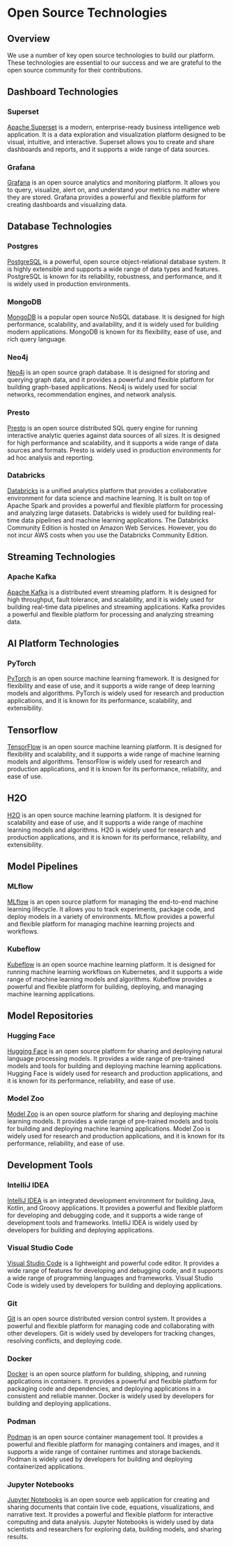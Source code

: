 # Open Source Technologies

## Overview
We use a number of key open source technologies to build our platform. These technologies are essential to our success and we are grateful to the open source community for their contributions.

## Dashboard Technologies

### Superset

[Apache Superset](https://superset.apache.org/) is a modern, enterprise-ready business intelligence web application. It is a data exploration and visualization platform designed to be visual, intuitive, and interactive. Superset allows you to create and share dashboards and reports, and it supports a wide range of data sources.

### Grafana

[Grafana](https://grafana.com/) is an open source analytics and monitoring platform. It allows you to query, visualize, alert on, and understand your metrics no matter where they are stored. Grafana provides a powerful and flexible platform for creating dashboards and visualizing data.

## Database Technologies

### Postgres

[PostgreSQL](https://www.postgresql.org/) is a powerful, open source object-relational database system. It is highly extensible and supports a wide range of data types and features. PostgreSQL is known for its reliability, robustness, and performance, and it is widely used in production environments.

### MongoDB

[MongoDB](https://www.mongodb.com/docs/manual/administration/install-community/) is a popular open source NoSQL database. It is designed for high performance, scalability, and availability, and it is widely used for building modern applications. MongoDB is known for its flexibility, ease of use, and rich query language.

### Neo4j

[Neo4j](https://github.com/neo4j/neo4j) is an open source graph database. It is designed for storing and querying graph data, and it provides a powerful and flexible platform for building graph-based applications. Neo4j is widely used for social networks, recommendation engines, and network analysis.

### Presto

[Presto](https://prestodb.io/) is an open source distributed SQL query engine for running interactive analytic queries against data sources of all sizes. It is designed for high performance and scalability, and it supports a wide range of data sources and formats. Presto is widely used in production environments for ad hoc analysis and reporting.

### Databricks

[Databricks](https://www.databricks.com/product/open-source) is a unified analytics platform that provides a collaborative environment for data science and machine learning. It is built on top of Apache Spark and provides a powerful and flexible platform for processing and analyzing large datasets. Databricks is widely used for building real-time data pipelines and machine learning applications. The Databricks Community Edition is hosted on Amazon Web Services. However, you do not incur AWS costs when you use the Databricks Community Edition.

## Streaming Technologies

### Apache Kafka

[Apache Kafka](https://kafka.apache.org/) is a distributed event streaming platform. It is designed for high throughput, fault tolerance, and scalability, and it is widely used for building real-time data pipelines and streaming applications. Kafka provides a powerful and flexible platform for processing and analyzing streaming data.

## AI Platform Technologies

### PyTorch

[PyTorch](https://pytorch.org/) is an open source machine learning framework. It is designed for flexibility and ease of use, and it supports a wide range of deep learning models and algorithms. PyTorch is widely used for research and production applications, and it is known for its performance, scalability, and extensibility.

## Tensorflow

[TensorFlow](https://www.tensorflow.org/) is an open source machine learning platform. It is designed for flexibility and scalability, and it supports a wide range of machine learning models and algorithms. TensorFlow is widely used for research and production applications, and it is known for its performance, reliability, and ease of use.

## H2O

[H2O](https://www.h2o.ai/) is an open source machine learning platform. It is designed for scalability and ease of use, and it supports a wide range of machine learning models and algorithms. H2O is widely used for research and production applications, and it is known for its performance, reliability, and extensibility.

## Model Pipelines

### MLflow

[MLflow](https://mlflow.org/) is an open source platform for managing the end-to-end machine learning lifecycle. It allows you to track experiments, package code, and deploy models in a variety of environments. MLflow provides a powerful and flexible platform for managing machine learning projects and workflows.

### Kubeflow

[Kubeflow](https://www.kubeflow.org/) is an open source machine learning platform. It is designed for running machine learning workflows on Kubernetes, and it supports a wide range of machine learning models and algorithms. Kubeflow provides a powerful and flexible platform for building, deploying, and managing machine learning applications.

## Model Repositories

### Hugging Face

[Hugging Face](https://huggingface.co/) is an open source platform for sharing and deploying natural language processing models. It provides a wide range of pre-trained models and tools for building and deploying machine learning applications. Hugging Face is widely used for research and production applications, and it is known for its performance, reliability, and ease of use.

### Model Zoo

[Model Zoo](https://modelzoo.co/) is an open source platform for sharing and deploying machine learning models. It provides a wide range of pre-trained models and tools for building and deploying machine learning applications. Model Zoo is widely used for research and production applications, and it is known for its performance, reliability, and ease of use.

## Development Tools

### IntelliJ IDEA

[IntelliJ IDEA](https://www.jetbrains.com/idea/) is an integrated development environment for building Java, Kotlin, and Groovy applications. It provides a powerful and flexible platform for developing and debugging code, and it supports a wide range of development tools and frameworks. IntelliJ IDEA is widely used by developers for building and deploying applications.

### Visual Studio Code

[Visual Studio Code](https://code.visualstudio.com/) is a lightweight and powerful code editor. It provides a wide range of features for developing and debugging code, and it supports a wide range of programming languages and frameworks. Visual Studio Code is widely used by developers for building and deploying applications.

### Git

[Git](https://git-scm.com/) is an open source distributed version control system. It provides a powerful and flexible platform for managing code and collaborating with other developers. Git is widely used by developers for tracking changes, resolving conflicts, and deploying code.

### Docker

[Docker](https://www.docker.com/) is an open source platform for building, shipping, and running applications in containers. It provides a powerful and flexible platform for packaging code and dependencies, and deploying applications in a consistent and reliable manner. Docker is widely used by developers for building and deploying applications.

### Podman

[Podman](https://podman.io/) is an open source container management tool. It provides a powerful and flexible platform for managing containers and images, and it supports a wide range of container runtimes and storage backends. Podman is widely used by developers for building and deploying containerized applications.

### Jupyter Notebooks

[Jupyter Notebooks](https://jupyter.org/) is an open source web application for creating and sharing documents that contain live code, equations, visualizations, and narrative text. It provides a powerful and flexible platform for interactive computing and data analysis. Jupyter Notebooks is widely used by data scientists and researchers for exploring data, building models, and sharing results.
